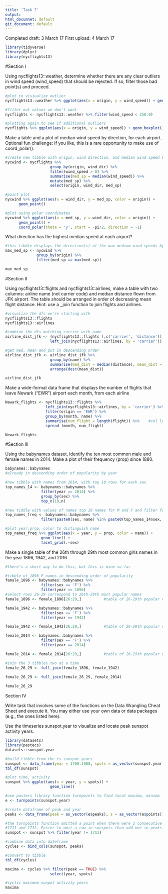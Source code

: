 ---
title: 'Task 7'
output: 
html_documnet: default
git_document: default
---

Completed draft: 3 March 17
First upload: 4 March 17

```{r}
library(tidyverse)
library(dplyr)
library(nycflights13)
```
#Section I

Using nycflights13::weather, determine whether there are any clear outliers in wind speed (wind_speed) that should be rejected. If so, filter those bad point(s) and proceed.

```{r}
#plot to visiualize outlier
nycflights13::weather %>% ggplot(aes(x = origin, y = wind_speed)) + geom_boxplot()

#filter out values we don't want
nycflights <- nycflights13::weather %>% filter(wind_speed < 250.0) 

#plotting again to see if additional outliers
nycflights %>% ggplot(aes(x = origin, y = wind_speed)) + geom_boxplot()
```

Make a table and a plot of median wind speed by direction, for each airport. Optional fun challenge: If you like, this is a rare opportunity to make use of coord_polar().

```{r}
#create new tibble with origin, wind direction, and median wind speed by direction
nycwind <- nycflights %>% 
                    group_by(origin, wind_dir) %>%
                    filter(wind_speed > 0) %>%
                    summarise(med_sp = median(wind_speed)) %>%
                    mutate(med_sp) %>%
                    select(origin, wind_dir, med_sp)

#point plot
nycwind %>% ggplot(aes(x = wind_dir, y = med_sp, color = origin)) +
      geom_point()

#plot using polar coordinates
nycwind %>% ggplot(aes(x = med_sp, y = wind_dir, color = origin)) +   
      geom_point() +
      coord_polar(theta = 'y', start = -pi/2, direction = -1) 
```


What direction has the highest median speed at each airport?

```{r}
#this tibble displays the direction(s) of the max medium wind speeds by airport
max_med_sp <- nycwind %>%
              group_by(origin) %>%
              filter(med_sp == max(med_sp))

max_med_sp
```

#Section II

Using nycflights13::flights and nycflights13::airlines, make a table with two columns: airline name (not carrier code) and median distance flown from JFK airport. The table should be arranged in order of decreasing mean flight distance. Hint: use a _join function to join flights and airlines.

```{r}
#visualize the dfs we're starting with
nycflights13::flights
nycflights13::airlines

#combine the dfs matching carrier with name
airline_dist_jfk <- (nycflights13::flights [,c('carrier', 'distance')] %>%
                    left_join(nycflights13::airlines, by = 'carrier'))[,-1]

#get med, mean and put in descending order
airline_dist_jfk <- airline_dist_jfk %>%
                    group_by(name) %>%
                    summarise(med_dist = median(distance), mean_dist = mean(distance)) %>%
                    arrange(desc(mean_dist))

airline_dist_jfk
```

Make a wide-format data frame that displays the number of flights that leave Newark ("EWR") airport each month, from each airline


```{r}
Newark_flights <- nycflights13::flights %>%
                  left_join(nycflights13::airlines, by = 'carrier') %>%    #get carrier name
                  filter(origin == 'EWR') %>%
                  group_by(month, name) %>%
                  summarise(num_flight = length(flight)) %>%    #col length of flight is number of flights
                  spread (month, num_flight)                               #orient horizontally

Newark_flights
```

#Section III

Using the babynames dataset, identify the ten most common male and female names in 2014. Make a plot of their frequency (prop) since 1880.

```{r}
babynames::babynames
#already in descending order of popularity by year

#new tibble with names from 2014, with top 10 rows for each sex
top_names_14 <- babynames::babynames %>%
                filter(year == 2014) %>%
                group_by(sex) %>%
                top_n(10,n)

#new tiddle with values of names top 10 names for M and F and filter for only those rows in babynames
top_names_freq <- babynames::babynames %>%
                filter(paste0(sex, name) %in% paste0(top_names_14$sex, top_names_14$name))

#plot year,prop, color to distinguish name
top_names_freq %>% ggplot(aes(x = year, y = prop, color = name)) +
                geom_line() +
                facet_grid(.~sex)

```

Make a single table of the 26th through 29th most common girls names in the year 1896, 1942, and 2016

```{r}
#there's a short way to do this, but this is mine so far

#tibble of 1896 F names in descending order of popularity
female_1896 <- babynames::babynames %>%
                filter(sex == 'F') %>%
                filter(year == 1896)
#select rows 26-29 correspond to 26th-29th most popular names
female_1896 <- female_1896[26:29,]          #table of 26-29th popular names 1896

female_1942 <- babynames::babynames %>%
                filter(sex == 'F') %>%
                filter(year == 1942)

female_1942 <- female_1942[26:29,]          #table of 26-29th popular names 1942

female_2014 <- babynames::babynames %>%
                filter(sex == 'F') %>%
                filter(year == 2014)

female_2014 <- female_2014[26:29,]          #table of 26-29th popular names 2014

#join the 3 tibbles two at a time
female_26_29 <- full_join(female_1896, female_1942)
                
female_26_29 <- full_join(female_26_29, female_2014)  

female_26_29
```

Section IV


Write task that involves some of the functions on the Data Wrangling Cheat Sheet and execute it. You may either use your own data or data packages (e.g., the ones listed here).

Use the timeseries sunspot.year to visualize and locate peak sunspot activity years.

```{r}
library(datasets)
library(pastecs)
datasets::sunspot.year

#build tibble from the ts sunspot.years
sunspot <- data_frame(year = 1700:1988, spots = as_vector(sunspot.year))
tbl_df(sunspot)

#plot time, activity
sunspot %>% ggplot(aes(x = year, y = spots)) +
                    geom_line()

#use pastecs library function turnpoints to find local maxima, minima
e <- turnpoints(sunspot.year)

#create dataframe of peak and year
peaks <- data_frame(peak = as_vector(e$peaks), s = as_vector(e$points))

#the turnpoints function omitted a point when there were 2 consecutive 0's at 
#1711 and 1712. Easier to omit a row in sunspots than add one in peaks
sunspot <- sunspot %>% filter(year != 1711) 

#combine data into dateframe
cycles <- bind_cols(sunspot, peaks)

#convert to tibble
tbl_df(cycles)

maxima <- cycles %>% filter(peak == TRUE) %>%
                    select(year, spots)

#cyclic maximum sunpot activity years
maxima
```

